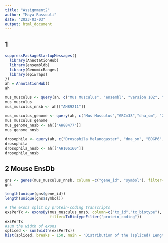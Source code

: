 ---
title: "Assignment2"
author: "Maya Rassouli"
date: "2023-03-03"
output: html_document
---
## 1

```{r}
suppressPackageStartupMessages({
  library(AnnotationHub)
  library(ensembldb)
  library(GenomicRanges)
  library(epiwraps)
})
ah = AnnotationHub()
ah
```

```{r mouse (Mus Musculus) EnsDb object, version 102, genome build GRCm38}
mus_musculus <- query(ah, c("Mus Musculus", "ensembl", "version 102", "GRCm38"))
mus_musculus
mus_musculus_nnsb <- ah[["AH89211"]]
```

```{r mouse genome sequence (dna_sm) in TwoBit/2bit format for GRCm38}

mus_musculus_genome <- query(ah, c("Mus Musculus","GRCm38","dna_sm", "2bit"))
mus_musculus_genome
mus_genome_nnsb <- ah[["AH88477"]]
mus_genome_nnsb
```

```{r drosophila melanogaster genome sequence (dna_sm) in TwoBit/2bit format for BDGP6}
drosophila <- query(ah, c("Drosophila Melanogaster", "dna_sm", "BDGP6", "2bit"))
drosophila
drosophila_nnsb <- ah[["AH106160"]]
drosophila_nnsb
```

## 2 Mouse EnsDb

```{r how many different ensemble gene IDs and gene symbols are there for protein-coding genes?}
gns <- genes(mus_musculus_nnsb, column =c("gene_id", "symbol"), filter=GeneBiotypeFilter("protein_coding"))
gns

length(unique(gns$gene_id))
length(unique(gns$symbol))


```

```{r plot the distribution of the (spliced) length of protein-coding transcripts}

# the exons split by protein-coding transcripts
exsPerTx <- exonsBy(mus_musculus_nnsb, column=c("tx_id","tx_biotype"), 
                    filter=TxBiotypeFilter("protein_coding"))
exsPerTx
#sum the width of exons
spliced <- sum(width(exsPerTx))
hist(spliced, breaks = 150, main = "Distribution of the (spliced) Length of protein-coding Transcripts", xlab = "Spliced Length")
```

